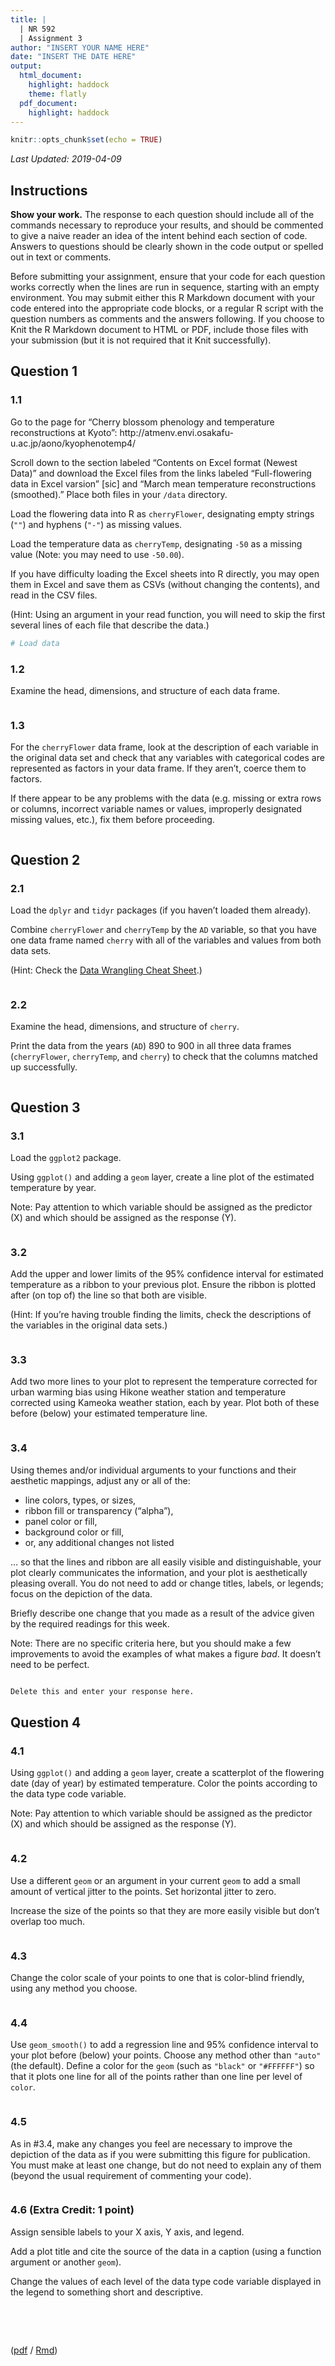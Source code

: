 ```yaml
---
title: |
  | NR 592
  | Assignment 3
author: "INSERT YOUR NAME HERE"
date: "INSERT THE DATE HERE"
output:
  html_document:
    highlight: haddock
    theme: flatly
  pdf_document:
    highlight: haddock
---
```


```r
knitr::opts_chunk$set(echo = TRUE)
```

_Last Updated: 2019-04-09_

## Instructions

**Show your work.** The response to each question should include all of the commands necessary to reproduce your results, and should be commented to give a naive reader an idea of the intent behind each section of code. Answers to questions should be clearly shown in the code output or spelled out in text or comments.

Before submitting your assignment, ensure that your code for each question works correctly when the lines are run in sequence, starting with an empty environment. You may submit either this R Markdown document with your code entered into the appropriate code blocks, or a regular R script with the question numbers as comments and the answers following. If you choose to Knit the R Markdown document to HTML or PDF, include those files with your submission (but it is not required that it Knit successfully).


## Question 1

### 1.1

Go to the page for "Cherry blossom phenology and temperature reconstructions at Kyoto": http://atmenv.envi.osakafu-u.ac.jp/aono/kyophenotemp4/

Scroll down to the section labeled "Contents on Excel format (Newest Data)" and download the Excel files from the links labeled "Full-flowering data in Excel varsion" [sic] and "March mean temperature reconstructions (smoothed)." Place both files in your `/data` directory.

Load the flowering data into R as `cherryFlower`, designating empty strings (`""`) and hyphens (`"-"`) as missing values.

Load the temperature data as `cherryTemp`, designating `-50` as a missing value (Note: you may need to use `-50.00`).

If you have difficulty loading the Excel sheets into R directly, you may open them in Excel and save them as CSVs (without changing the contents), and read in the CSV files.

(Hint: Using an argument in your read function, you will need to skip the first several lines of each file that describe the data.)

```r
# Load data
```

### 1.2

Examine the head, dimensions, and structure of each data frame.

```r

```

### 1.3

For the `cherryFlower` data frame, look at the description of each variable in the original data set and check that any variables with categorical codes are represented as factors in your data frame. If they aren't, coerce them to factors.

If there appear to be any problems with the data (e.g. missing or extra rows or columns, incorrect variable names or values, improperly designated missing values, etc.), fix them before proceeding.

```r

```


## Question 2

### 2.1

Load the `dplyr` and `tidyr` packages (if you haven't loaded them already).

Combine `cherryFlower` and `cherryTemp` by the `AD` variable, so that you have one data frame named `cherry` with all of the variables and values from both data sets.

(Hint: Check the [Data Wrangling Cheat Sheet](https://www.rstudio.com/wp-content/uploads/2015/02/data-wrangling-cheatsheet.pdf).)

```r

```

### 2.2

Examine the head, dimensions, and structure of `cherry`.

Print the data from the years (`AD`) 890 to 900 in all three data frames (`cherryFlower`, `cherryTemp`, and `cherry`) to check that the columns matched up successfully.

```r

```


## Question 3

### 3.1

Load the `ggplot2` package.

Using `ggplot()` and adding a `geom` layer, create a line plot of the estimated temperature by year.

Note: Pay attention to which variable should be assigned as the predictor (X) and which should be assigned as the response (Y).

```r

```

### 3.2

Add the upper and lower limits of the 95% confidence interval for estimated temperature as a ribbon to your previous plot. Ensure the ribbon is plotted after (on top of) the line so that both are visible.

(Hint: If you're having trouble finding the limits, check the descriptions of the variables in the original data sets.)

```r

```

### 3.3

Add two more lines to your plot to represent the temperature corrected for urban warming bias using Hikone weather station and temperature corrected using Kameoka weather station, each by year. Plot both of these before (below) your estimated temperature line.

```r

```

### 3.4

Using themes and/or individual arguments to your functions and their aesthetic mappings, adjust any or all of the:  

* line colors, types, or sizes,  
* ribbon fill or transparency ("alpha"),  
* panel color or fill,  
* background color or fill,  
* or, any additional changes not listed  

... so that the lines and ribbon are all easily visible and distinguishable, your plot clearly communicates the information, and your plot is aesthetically pleasing overall. You do not need to add or change titles, labels, or legends; focus on the depiction of the data.

Briefly describe one change that you made as a result of the advice given by the required readings for this week.

Note: There are no specific criteria here, but you should make a few improvements to avoid the examples of what makes a figure _bad_. It doesn't need to be perfect.

```r

```

```r
Delete this and enter your response here.
```


## Question 4

### 4.1

Using `ggplot()` and adding a `geom` layer, create a scatterplot of the flowering date (day of year) by estimated temperature. Color the points according to the data type code variable.

Note: Pay attention to which variable should be assigned as the predictor (X) and which should be assigned as the response (Y).

```r

```

### 4.2

Use a different `geom` or an argument in your current `geom` to add a small amount of vertical jitter to the points. Set horizontal jitter to zero.

Increase the size of the points so that they are more easily visible but don't overlap too much.

```r

```

### 4.3

Change the color scale of your points to one that is color-blind friendly, using any method you choose.

```r

```

### 4.4

Use `geom_smooth()` to add a regression line and 95% confidence interval to your plot before (below) your points. Choose any method other than `"auto"` (the default). Define a color for the `geom` (such as `"black"` or `"#FFFFFF"`) so that it plots one line for all of the points rather than one line per level of `color`.

```r

```

### 4.5

As in #3.4, make any changes you feel are necessary to improve the depiction of the data as if you were submitting this figure for publication. You must make at least one change, but do not need to explain any of them (beyond the usual requirement of commenting your code).

```r

```

### 4.6 (**Extra Credit**: 1 point)

Assign sensible labels to your X axis, Y axis, and legend.

Add a plot title and cite the source of the data in a caption (using a function argument or another `geom`).

Change the values of each level of the data type code variable displayed in the legend to something short and descriptive.

```r

```


<br><br>


([pdf](./assignment3.pdf) / [Rmd](./assignment3.Rmd))

<div class="tocify-extend-page" data-unique="tocify-extend-page" style="height: 0;"></div>